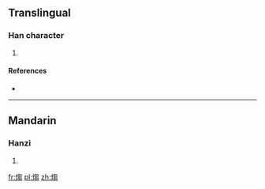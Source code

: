 ==Translingual==

===Han character===
{{Han char|rn=86|rad=火|as=10|sn=14|four=|canj=火心山山 (FPUU)}}

# {{defn|Han|sort=火10}}

====References====
* {{Han ref|kx=0678.230|dkj=19270|hdz=32224.050|uh=717C|ud=29052}}

----

==Mandarin==

===Hanzi===
{{cmn-hanzi|pin=[[chǎo]] ([[chao3]])|wg=ch'ao<sup>3</sup>}}

# {{defn|Mandarin|sort=火10}}

[[fr:煼]]
[[pl:煼]]
[[zh:煼]]